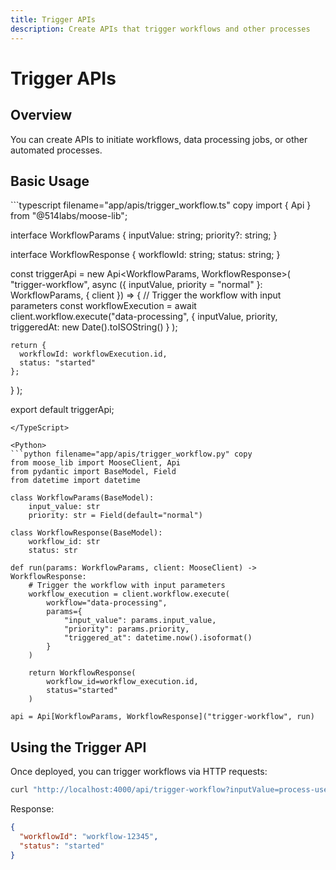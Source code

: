 ```yaml
---
title: Trigger APIs
description: Create APIs that trigger workflows and other processes
---
```



# Trigger APIs

<LanguageSwitcher />

## Overview

You can create APIs to initiate workflows, data processing jobs, or other automated processes.

## Basic Usage

<TypeScript>
```typescript filename="app/apis/trigger_workflow.ts" copy
import { Api } from "@514labs/moose-lib";

interface WorkflowParams {
  inputValue: string;
  priority?: string;
}

interface WorkflowResponse {
  workflowId: string;
  status: string;
}

const triggerApi = new Api<WorkflowParams, WorkflowResponse>(
  "trigger-workflow",
  async ({ inputValue, priority = "normal" }: WorkflowParams, { client }) => {
    // Trigger the workflow with input parameters
    const workflowExecution = await client.workflow.execute("data-processing", { 
        inputValue,
        priority,
        triggeredAt: new Date().toISOString()
      }
    );

    return {
      workflowId: workflowExecution.id,
      status: "started"
    };
  }
);

export default triggerApi;
```
</TypeScript>

<Python>
```python filename="app/apis/trigger_workflow.py" copy
from moose_lib import MooseClient, Api
from pydantic import BaseModel, Field
from datetime import datetime

class WorkflowParams(BaseModel):
    input_value: str
    priority: str = Field(default="normal")

class WorkflowResponse(BaseModel):
    workflow_id: str
    status: str

def run(params: WorkflowParams, client: MooseClient) -> WorkflowResponse:
    # Trigger the workflow with input parameters
    workflow_execution = client.workflow.execute(
        workflow="data-processing",
        params={
            "input_value": params.input_value,
            "priority": params.priority,
            "triggered_at": datetime.now().isoformat()
        }
    )

    return WorkflowResponse(
        workflow_id=workflow_execution.id,
        status="started"
    )

api = Api[WorkflowParams, WorkflowResponse]("trigger-workflow", run)
```
</Python>

## Using the Trigger API

Once deployed, you can trigger workflows via HTTP requests:

```bash filename="Terminal" copy
curl "http://localhost:4000/api/trigger-workflow?inputValue=process-user-data&priority=high"
```

Response:
```json
{
  "workflowId": "workflow-12345",
  "status": "started"
}
```